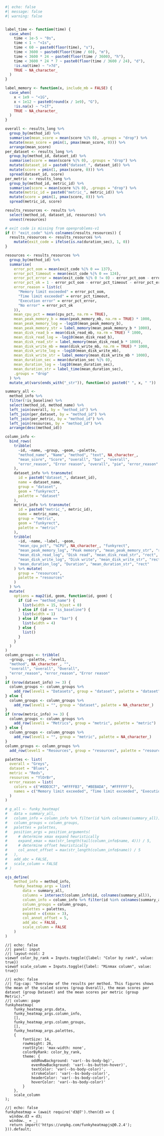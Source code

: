 
```r
#| echo: false
#| message: false
#| warning: false


label_time <- function(time) {
  case_when(
    time < 1e-5 ~ "0s",
    time < 1 ~ "<1s",
    time < 60 ~ paste0(floor(time), "s"),
    time < 3600 ~ paste0(floor(time / 60), "m"),
    time < 3600 * 24 ~ paste0(floor(time / 3600), "h"),
    time < 3600 * 24 * 7 ~ paste0(floor(time / 3600 / 24), "d"),
    !is.na(time) ~ ">7d",
    TRUE ~ NA_character_
  )
}

label_memory <- function(x, include_mb = FALSE) {
  case_when(
    x < 1e9 ~ "<1G",
    x < 1e12 ~ paste0(round(x / 1e9), "G"),
    !is.na(x) ~ ">1T",
    TRUE ~ NA_character_
  )
}

overall <- results_long %>%
  group_by(method_id) %>%
  summarise(mean_score = mean(score %|% 0), .groups = "drop") %>%
  mutate(mean_score = pmin(1, pmax(mean_score, 0))) %>%
  arrange(mean_score)
per_dataset <- results_long %>%
  group_by(method_id, dataset_id) %>%
  summarise(score = mean(score %|% 0), .groups = "drop") %>%
  mutate(dataset_id = paste0("dataset_", dataset_id)) %>%
  mutate(score = pmin(1, pmax(score, 0))) %>%
  spread(dataset_id, score)
per_metric <- results_long %>%
  group_by(method_id, metric_id) %>%
  summarise(score = mean(score %|% 0), .groups = "drop") %>%
  mutate(metric_id = paste0("metric_", metric_id)) %>%
  mutate(score = pmin(1, pmax(score, 0))) %>%
  spread(metric_id, score)

results_resources <- results %>%
  select(method_id, dataset_id, resources) %>%
  unnest(resources)

# exit code is missing from openproblems-v1
if (! "exit_code" %in% colnames(results_resources)) {
  results_resources <- results_resources %>%
    mutate(exit_code = ifelse(is.na(duration_sec), 1, 0))
}

resources <- results_resources %>%
  group_by(method_id) %>%
  summarise(
    error_pct_oom = mean(exit_code %|% 0 == 137),
    error_pct_timeout = mean(exit_code %|% 0 == 124),
    error_pct_error = mean(exit_code %|% 0 != 0) - error_pct_oom - error_pct_timeout,
    error_pct_ok = 1 - error_pct_oom - error_pct_timeout - error_pct_error,
    error_reason = list(c(
      "Memory limit exceeded" = error_pct_oom,
      "Time limit exceeded" = error_pct_timeout,
      "Execution error" = error_pct_error,
      "No error" = error_pct_ok
    )),
    mean_cpu_pct = mean(cpu_pct, na.rm = TRUE),
    mean_peak_memory_b = mean(peak_memory_mb, na.rm = TRUE) * 1000,
    mean_peak_memory_log = -log10(mean_peak_memory_b),
    mean_peak_memory_str = label_memory(mean_peak_memory_b * 1000),
    mean_disk_read_b = mean(disk_read_mb, na.rm = TRUE) * 1000,
    mean_disk_read_log = -log10(mean_disk_read_b),
    mean_disk_read_str = label_memory(mean_disk_read_b * 1000),
    mean_disk_write_mb = mean(disk_write_mb, na.rm = TRUE) * 1000,
    mean_disk_write_log = -log10(mean_disk_write_mb),
    mean_disk_write_str = label_memory(mean_disk_write_mb * 1000),
    mean_duration_sec = mean(duration_sec %|% 0),
    mean_duration_log = -log10(mean_duration_sec),
    mean_duration_str = label_time(mean_duration_sec),
    .groups = "drop"
  ) %>%
  mutate_at(vars(ends_with("_str")), function(x) paste0(" ", x, " "))

summary_all <-
  method_info %>%
  filter(!is_baseline) %>%
  select(method_id, method_name) %>%
  left_join(overall, by = "method_id") %>%
  left_join(per_dataset, by = "method_id") %>%
  left_join(per_metric, by = "method_id") %>%
  left_join(resources, by = "method_id") %>%
  arrange(desc(method_id))

column_info <-
  bind_rows(
    tribble(
      ~id, ~name, ~group, ~geom, ~palette,
      "method_name", "Name", "method", "text", NA_character_,
      "mean_score", "Score", "overall", "bar", "overall",
      "error_reason", "Error reason", "overall", "pie", "error_reason"
    ),
    dataset_info %>% transmute(
      id = paste0("dataset_", dataset_id),
      name = dataset_name,
      group = "dataset",
      geom = "funkyrect",
      palette = "dataset"
    ),
    metric_info %>% transmute(
      id = paste0("metric_", metric_id),
      name = metric_name,
      group = "metric",
      geom = "funkyrect",
      palette = "metric"
    ),
    tribble(
      ~id, ~name, ~label, ~geom,
      "mean_cpu_pct", "%CPU", NA_character_, "funkyrect",
      "mean_peak_memory_log", "Peak memory", "mean_peak_memory_str", "rect",
      "mean_disk_read_log", "Disk read", "mean_disk_read_str", "rect",
      "mean_disk_write_log", "Disk write", "mean_disk_write_str", "rect",
      "mean_duration_log", "Duration", "mean_duration_str", "rect"
    ) %>% mutate(
      group = "resources",
      palette = "resources"
    )
  ) %>%
  mutate(
    options = map2(id, geom, function(id, geom) {
      if (id == "method_name") {
        list(width = 15, hjust = 0)
      } else if (id == "is_baseline") {
        list(width = 1)
      } else if (geom == "bar") {
        list(width = 4)
      } else {
        list()
      }
    }
  )
)
column_groups <- tribble(
  ~group, ~palette, ~level1,
  "method", NA_character_, "",
  "overall", "overall", "Overall",
  "error_reason", "error_reason", "Error reason"
)
if (nrow(dataset_info) >= 3) {
  column_groups <- column_groups %>%
    add_row(level1 = "Datasets", group = "dataset", palette = "dataset")
} else {
  column_groups <- column_groups %>%
    add_row(level1 = "", group = "dataset", palette = NA_character_)
}
if (nrow(metric_info) >= 3) {
  column_groups <- column_groups %>%
    add_row(level1 = "Metrics", group = "metric", palette = "metric")
} else {
  column_groups <- column_groups %>%
    add_row(level1 = "", group = "metric", palette = NA_character_)
}
column_groups <- column_groups %>%
  add_row(level1 = "Resources", group = "resources", palette = "resources")

palettes <- list(
  overall = "Greys",
  dataset = "Blues",
  metric = "Reds",
  resources = "YlOrBr",
  error_reason = list(
    colors = c("#8DD3C7", "#FFFFB3", "#BEBADA", "#FFFFFF"),
    names = c("Memory limit exceeded", "Time limit exceeded", "Execution error", "No error")
  )
)

# g_all <- funky_heatmap(
#   data = summary_all,
#   column_info = column_info %>% filter(id %in% colnames(summary_all)),
#   column_groups = column_groups,
#   palettes = palettes,
#   position_args = position_arguments(
#     # determine xmax expand heuristically
#     expand_xmax = max(str_length(tail(column_info$name, 4))) / 5,
#     # determine offset heuristically
#     col_annot_offset = max(str_length(column_info$name)) / 5
#   ),
#   add_abc = FALSE,
#   scale_column = FALSE
# )

ojs_define(
    method_info = method_info,
    funky_heatmap_args = list(
        data = summary_all,
        columns = intersect(column_info$id, colnames(summary_all)),
        column_info = column_info %>% filter(id %in% colnames(summary_all)),
        column_groups = column_groups,
        palettes = palettes,
        expand = c(xmax = 3),
        col_annot_offset = 5,
        add_abc = FALSE,
        scale_column = FALSE
    )
)
```


```ojs
//| echo: false
//| panel: input
//| layout-ncol: 2
viewof color_by_rank = Inputs.toggle({label: "Color by rank", value: true})
viewof scale_column = Inputs.toggle({label: "Minmax column", value: true})
```

```ojs
//| echo: false
//| fig-cap: "Overview of the results per method. This figures shows the mean of the scaled scores (group Overall), the mean scores per dataset (group Dataset) and the mean scores per metric (group Metric)."
//| column: page
funkyheatmap(
    funky_heatmap_args.data,
    funky_heatmap_args.column_info,
    [],
    funky_heatmap_args.column_groups,
    [],
    funky_heatmap_args.palettes,
    {
        fontSize: 14,
        rowHeight: 26,
        rootStyle: 'max-width: none',
        colorByRank: color_by_rank,
        theme: {
            oddRowBackground: 'var(--bs-body-bg)',
            evenRowBackground: 'var(--bs-button-hover)',
            textColor: 'var(--bs-body-color)',
            strokeColor: 'var(--bs-body-color)',
            headerColor: 'var(--bs-body-color)',
            hoverColor: 'var(--bs-body-color)'
        }
    },
    scale_column
);
```

```ojs
//| echo: false
funkyheatmap = (await require('d3@7').then(d3 => {
  window.d3 = d3;
  window._ = _;
  return import('https://unpkg.com/funkyheatmapjs@0.2.4');
})).default;
```
